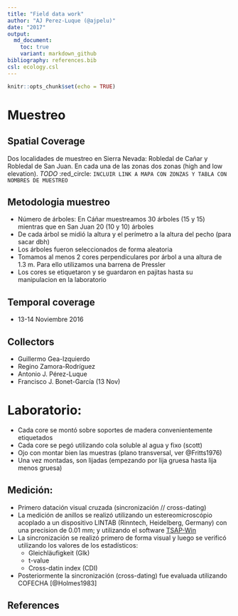 ```yaml
---
title: "Field data work"
author: "AJ Perez-Luque (@ajpelu)"
date: "2017"
output:  
  md_document:
    toc: true
    variant: markdown_github
bibliography: references.bib
csl: ecology.csl
---
```


```r
knitr::opts_chunk$set(echo = TRUE)
```


# Muestreo
## Spatial Coverage 

Dos localidades de muestreo en Sierra Nevada: Robledal de Cañar y Robledal de San Juan. En cada una de las zonas dos zonas (high and low elevation). $TODO$ :red_circle: `INCLUIR LINK A MAPA CON ZONZAS Y TABLA CON NOMBRES DE MUESTREO`

## Metodologia muestreo

* Número de árboles: En Cáñar muestreamos 30 árboles (15 y 15) mientras que en San Juan 20 (10 y 10) árboles
* De cada árbol se midió la altura y el perímetro a la altura del pecho (para sacar dbh)
* Los árboles fueron seleccionados de forma aleatoria
* Tomamos al menos 2 cores perpendiculares por árbol a una altura de 1.3 m. Para ello utilizamos una barrena de Pressler
* Los cores se etiquetaron y se guardaron en pajitas hasta su manipulacion en la laboratorio

## Temporal coverage 
* 13-14 Noviembre 2016

## Collectors 
* Guillermo Gea-Izquierdo 
* Regino Zamora-Rodríguez
* Antonio J. Pérez-Luque
* Francisco J. Bonet-García (13 Nov) 

# Laboratorio: 

* Cada core se montó sobre soportes de madera convenientemente etiquetados
* Cada core se pegó utilizando cola soluble al agua y fixo (scott) 
* Ojo con montar bien las muestras (plano transversal, ver @Fritts1976)
* Una vez montadas, son lijadas (empezando por lija gruesa hasta lija menos gruesa)

## Medición: 

* Primero datación visual cruzada (sincronización // cross-dating)
* La medición de anillos se realizó utilizando un estereomicroscópio acoplado a un dispositivo LINTAB (Rinntech, Heidelberg, Germany) con una precision de 0.01 mm; y utilizando el software [TSAP-Win](http://www.rinntech.de/content/view/17/48/lang,english/index.html)
* La sincronización se realizó primero de forma visual y luego se verificó utilizando los valores de los estadísticos: 
    * Gleichläufigkeit (Glk)
    * t-value 
    * Cross-datin index (CDI)
* Posteriormente la sincronización (cross-dating) fue evaluada utilizando COFECHA [@Holmes1983] 


## References 